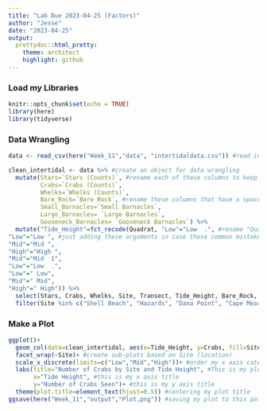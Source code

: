 ```yaml
---
title: "Lab Due 2023-04-25 (Factors)"
author: "Jesse"
date: "2023-04-25"
output: 
  prettydoc::html_pretty:
    theme: architect
    highlight: github
---
```

### Load my Libraries
```r
knitr::opts_chunk$set(echo = TRUE)
library(here)
library(tidyverse)
```

### Data Wrangling

```r
data <- read_csv(here("Week_11","data", "intertidaldata.csv")) #read in my csv file & create an object for it

clean_intertidal <- data %>% #create an object for data wrangling
  mutate(Stars=`Stars (Counts)`, #rename each of these columns to keep names consistent
         Crabs=`Crabs (Counts)`,
         Whelks=`Whelks (Counts)`,
         Bare_Rock=`Bare Rock`, #rename these columns that have a space to have an underscore instead
         Small_Barnacles=`Small Barnacles`,
         Large_Barnacles= `Large Barnacles`,
         Gooseneck_Barnacles= `Gooseneck Barnacles`) %>% 
  mutate("Tide_Height"=fct_recode(Quadrat, "Low"="Low  .", #rename "Quadrat" to "Tide_Height" and then change these factors to be named properly
"Low"="Low ", #just adding these arguments in case these common mistakes were made (removing an extra space before or after the text)
"Mid"="Mid ",
"High"="High ",
"Mid"="Mid  1",
"Low"="Low  .",
"Low"=" Low",
"Mid"=" Mid",
"High"=" High")) %>% 
  select(Stars, Crabs, Whelks, Site, Transect, Tide_Height, Bare_Rock, Algae, Small_Barnacles, Large_Barnacles, Gooseneck_Barnacles, Anemone) %>%  #select only these columns
  filter(Site %in% c("Shell Beach", "Hazards", "Dana Point", "Cape Meares")) #filter my sites so that I only have the ones that I included
```
### Make a Plot

```r
ggplot()+
  geom_col(data=clean_intertidal, aes(x=Tide_Height, y=Crabs, fill=Site))+ #select the clean_intertidal dataframe and Tide_Height as my x axis, Number of Crabs as my y axis, and fill color representing Site
  facet_wrap(~Site)+ #create sub-plots based on Site (location)
  scale_x_discrete(limits=c("Low","Mid","High"))+ #order my x axis categories by Low, then Mid, then High
  labs(title="Number of Crabs by Site and Tide Height", #This is my plot title
       x="Tide Height", #this is my x axis title
       y="Number of Crabs Seen")+ #this is my y axis title
  theme(plot.title=element_text(hjust=0.5)) #centering my plot title
ggsave(here("Week_11","output","Plot.png")) #saving my plot to this pathway
```

